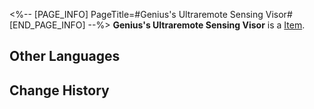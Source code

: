<%-- [PAGE_INFO]
PageTitle=#Genius's Ultraremote Sensing Visor#
[END_PAGE_INFO] --%>
{{Item Infobox
|id          = 51081
|image       = Item Genius's Ultraremote Sensing Visor.png
|type        = 
|invCategory = Relics
|rarity      = 4
|effect      = 
|description = A pair of communication goggles embedded with ultraremote sensing technology that breaks through the shackles of limited transmission and remote distances.
|source1     = [[Cavern of Corrosion: Everwinter Hill]]
}}
'''Genius's Ultraremote Sensing Visor''' is a [[Item]].

==Other Languages==
{{Other Languages
|en   = Genius's Ultraremote Sensing Visor
|zhs  = 天才的超距遥感
|zht  = 天才的超距遙感
|ja   = 天才の超距離センシング
|ko   = 지니어스의 초원격 감지
|es   = Lentes de teledetección de ultraalcance del genio
|fr   = Ultraviseur à distance de génie
|ru   = Сверхдальний визор гения
|th   = Genius's Ultraremote Sensing Visor
|vi   = Cảm Biến Từ Xa Của Thiên Tài
|de   = Ultrasignalbrille des Genies
|id   = Genius's Ultraremote Sensing Visor
|pt   = Visor Sensorial Ultrarremoto do Gênio
}}

==Change History==
{{Change History|1.0}}